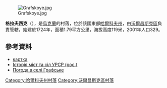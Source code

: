 {{coord|50|13|25|N|36|51|38|E|scale:100000_region:UA|display=title}}

[[Image:Grafskoye.jpg|right]]

'''格拉夫西克'''（{{lang-uk|Графське}}），是[[烏克蘭|烏克蘭]]的村落，位於該國東部[[哈爾科夫州|哈爾科夫州]]，由[[沃爾昌斯克區|沃爾昌斯克區]]負責管轄，始建於1724年，面積1.79平方公里，海拔高度119米，2001年人口329。

==參考資料==
* [http://gska2.rada.gov.ua/pls/z7502/A005?rdat1=28.04.2009&rf7571=32838 картка]{{dead link|date=2018年3月|bot=InternetArchiveBot|fix-attempted=yes}}
* [https://web.archive.org/web/20111115230941/http://www.igsu.org.ua/Harkovskja.obl/Volczanskij.rajon/CZervonoarmejskoe_Pervoe.html Історія міст та сіл УРСР (рос.)]
* [http://weather.in.ua/ua/har'kovskaja/22048 Погода в селі Графське] {{Wayback|url=http://weather.in.ua/ua/har%27kovskaja/22048|date=20160323025155}}
{{Kharkiv-geo-stub}}
{{DEFAULTSORT:Радянське}}
[[Category:哈爾科夫州村落|Category:哈爾科夫州村落]]
[[Category:沃爾昌斯克區村落|Category:沃爾昌斯克區村落]]